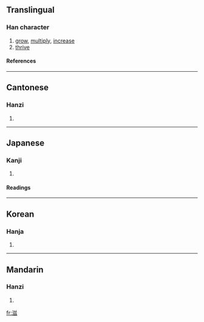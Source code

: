 ==Translingual==
===Han character===
{{Han char|rn=85|rad=水|as=09|sn=12|four=3813<sub>2</sub>|canj=水廿女戈 (ETVI)|ids=⿰[[氵]][[兹]]}}
# [[grow]], [[multiply]], [[increase]]
# [[thrive]]
====References====
{{Han ref|kx=0642.150|dkj=17919|dj=1049.190|hdz=31686.060|uh=6ECB|ud=28363|bh=B4FE|bd=46334}}

----

==Cantonese==
===Hanzi===
{{yue-hanzi|jyut=|y=ji1}}
# {{defn|Cantonese}}

----
==Japanese==
===Kanji===
{{ja-kanji|grade=c|rs=水09}}
# {{defn|Japanese}} 
====Readings====
{{ja-readings|on=[[じ]] (ji), [[し]] (shi)|kun=[[しげる]] (shigeru), [[ます]] (masu), [[ますます]] (masumasu)}}

----
==Korean==
===Hanja===
{{ko-hanja|hangeul=자|eumhun=|rv=ja|mr=cha|y=ca}}
# {{defn|Korean}}

----
==Mandarin==
===Hanzi===
{{cmn-hanzi|pin=[[zī]] ([[zi1]])|wg=tzu<sup>1</sup>}}
# {{defn|Mandarin}}

[[fr:滋]]